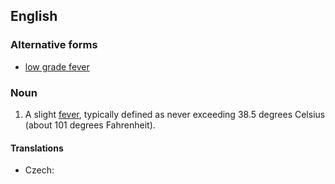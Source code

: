 ==English==
{{wikipedia}}

===Alternative forms===
* [[low grade fever]]

===Noun===
{{en-noun|head=[[low]]-[[grade]] [[fever]]}}

# {{context|medicine|lang=en}} A slight [[fever]], typically defined as never exceeding 38.5 degrees Celsius (about 101 degrees Fahrenheit).

====Translations====
{{trans-top|slight fever}}
* Czech: {{t-|cs|subfebrilie|f}}
{{trans-mid}}
{{trans-bottom}}